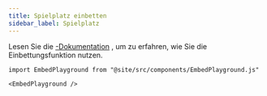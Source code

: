 ```yaml
---
title: Spielplatz einbetten
sidebar_label: Spielplatz
---
```


Lesen Sie die [-Dokumentation](intro) , um zu erfahren, wie Sie die Einbettungsfunktion nutzen.


```mdx-code-block
import EmbedPlayground from "@site/src/components/EmbedPlayground.js"

<EmbedPlayground />
```
